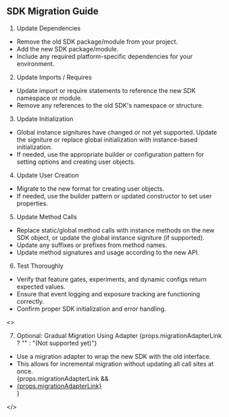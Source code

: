 ## SDK Migration Guide

1. Update Dependencies

- Remove the old SDK package/module from your project.
- Add the new SDK package/module.
- Include any required platform-specific dependencies for your environment.

2. Update Imports / Requires

- Update import or require statements to reference the new SDK namespace or module.
- Remove any references to the old SDK's namespace or structure.

3. Update Initialization

- Global instance signitures have changed or not yet supported. Update the signiture or replace global initialization with instance-based initialization.
- If needed, use the appropriate builder or configuration pattern for setting options and creating user objects.

4. Update User Creation

- Migrate to the new format for creating user objects.
- If needed, use the builder pattern or updated constructor to set user properties.

5. Update Method Calls

- Replace static/global method calls with instance methods on the new SDK object, or update the global instance signiture (if supported).
- Update any suffixes or prefixes from method names.
- Update method signatures and usage according to the new API.

6. Test Thoroughly

- Verify that feature gates, experiments, and dynamic configs return expected values.
- Ensure that event logging and exposure tracking are functioning correctly.
- Confirm proper SDK initialization and error handling.

<>
    <ol start="7">
        <li>Optional: Gradual Migration Using Adapter {props.migrationAdapterLink ? "" : "(Not supported yet)"}</li>
    </ol>
    <ul>
        <li>Use a migration adapter to wrap the new SDK with the old interface.</li>
        <li>This allows for incremental migration without updating all call sites at once.</li>
        {props.migrationAdapterLink && <li><a href={props.migrationAdapterLink}>{props.migrationAdapterLink}</a></li>}
    </ul>
</>
